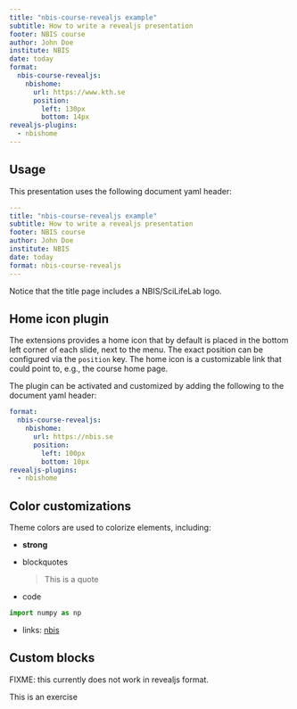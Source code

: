 ```yaml
---
title: "nbis-course-revealjs example"
subtitle: How to write a revealjs presentation
footer: NBIS course
author: John Doe
institute: NBIS
date: today
format:
  nbis-course-revealjs:
    nbishome:
      url: https://www.kth.se
      position:
        left: 130px
        bottom: 14px
revealjs-plugins:
  - nbishome
---
```


## Usage

This presentation uses the following document yaml header:

```yaml
---
title: "nbis-course-revealjs example"
subtitle: How to write a revealjs presentation
footer: NBIS course
author: John Doe
institute: NBIS
date: today
format: nbis-course-revealjs
---
```

Notice that the title page includes a NBIS/SciLifeLab logo.

## Home icon plugin

The extensions provides a home icon that by default is placed in the
bottom left corner of each slide, next to the menu. The exact position
can be configured via the `position` key. The home icon is a
customizable link that could point to, e.g., the course home page.

The plugin can be activated and customized by adding the following to
the document yaml header:

```yaml
format:
  nbis-course-revealjs:
    nbishome:
      url: https://nbis.se
      position:
        left: 100px
        bottom: 10px
revealjs-plugins:
  - nbishome
```

## Color customizations

Theme colors are used to colorize elements, including:

- **strong**

- blockquotes

    > This is a quote

- code

```python
import numpy as np
```

- links: [nbis](https://nbis.se/)

## Custom blocks

FIXME: this currently does not work in revealjs format.

:::{.callout-exercise}

This is an exercise

:::
